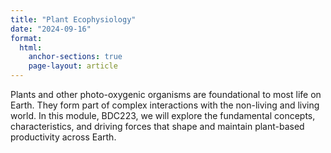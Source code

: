 ```yaml
---
title: "Plant Ecophysiology"
date: "2024-09-16"
format:
  html:
    anchor-sections: true
    page-layout: article
---
```


Plants and other photo-oxygenic organisms are foundational to most life on Earth. They form part of complex interactions with the non-living and living world. In this module, BDC223, we will explore the fundamental concepts, characteristics, and driving forces that shape and maintain plant-based productivity across Earth.

